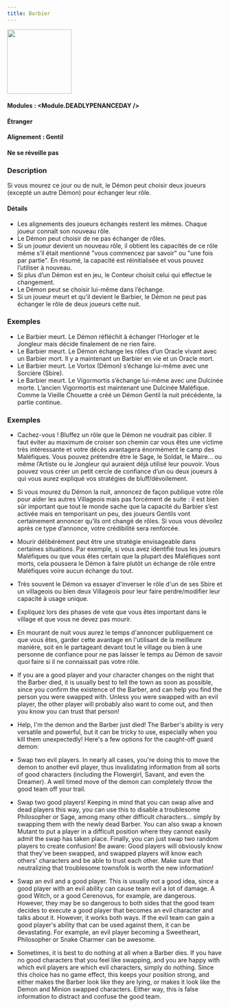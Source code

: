 ```yaml
---
title: Barbier
---
```



<img src='/img/blood-on-the-clocktower/roles/barbier.png' height='150' />

#### Modules : <Module.DEADLYPENANCEDAY />
#### Étranger
#### Alignement : Gentil
#### Ne se réveille pas


### Description

Si vous mourez ce jour ou de nuit, le Démon peut choisir deux joueurs (excepté un autre Démon) pour échanger leur rôle.

#### Détails

- Les alignements des joueurs échangés restent les mêmes. Chaque joueur connaît son nouveau rôle.
- Le Démon peut choisir de ne pas échanger de rôles.
- Si un joueur devient un nouveau rôle, il obtient les capacités de ce rôle même s’il était mentionné "vous commencez par savoir" ou "une fois par partie". En résumé, la capacité est réinitialisée et vous pouvez l’utiliser à nouveau.
- Si plus d’un Démon est en jeu, le Conteur choisit celui qui effectue le changement.
- Le Démon peut se choisir lui-même dans l’échange.
- Si un joueur meurt et qu’il devient le Barbier, le Démon ne peut pas échanger le rôle de deux joueurs cette nuit.   

### Exemples
- Le Barbier meurt. Le Démon réfléchit à échanger l’Horloger et le Jongleur mais décide finalement de ne rien faire.
- Le Barbier meurt. Le Démon échange les rôles d’un Oracle vivant avec un Barbier mort. Il y a maintenant un Barbier en vie et un Oracle mort.
- Le Barbier meurt. Le Vortox (Démon) s’échange lui-même avec une Sorcière (Sbire).
- Le Barbier meurt. Le Vigormortis s’échange lui-même avec une Dulcinée morte. L’ancien Vigormortis est maintenant une Dulcinée Maléfique. Comme la Vieille Chouette a créé un Démon Gentil la nuit précédente, la partie continue.

### Exemples

- Cachez-vous ! Bluffez un rôle que le Démon ne voudrait pas cibler. Il faut éviter au maximum de croiser son chemin car vous êtes une victime très intéressante et votre décès avantagera énormément le camp des Maléfiques.
Vous pouvez prétendre être le Sage, le Soldat, le Maire... ou même l’Artiste ou le Jongleur qui auraient déjà utilisé leur pouvoir.
Vous pouvez vous créer un petit cercle de confiance d’un ou deux joueurs à qui vous aurez expliqué vos stratégies de bluff/dévoilement. 

- Si vous mourez du Démon la nuit, annoncez de façon publique votre rôle pour aider les autres Villageois mais pas forcément de suite : il est bien sûr important que tout le monde sache que la capacité du Barbier s’est activée mais en temporisant un peu, des joueurs Gentils vont certainement annoncer qu’ils ont changé de rôles. Si vous vous dévoilez après ce type d’annonce, votre crédibilité sera renforcée. 

- Mourir délibérément peut être une stratégie envisageable dans certaines situations. Par exemple, si vous avez identifié tous les joueurs Maléfiques ou que vous êtes certain que la plupart des Maléfiques sont morts, cela poussera le Démon à faire plutôt un échange de rôle entre Maléfiques voire aucun échange du tout.     

- Très souvent le Démon va essayer d'inverser le rôle d'un de ses Sbire et un villageois ou bien deux Villageois pour leur faire perdre/modifier leur capacité à usage unique.

- Expliquez lors des phases de vote que vous êtes important dans le village et que vous ne devez pas mourir.

- En mourant de nuit vous aurez le temps d'annoncer publiquement ce que vous êtes, garder cette avantage en l'utilisant de la meilleure manière, soit en le partageant devant tout le village ou bien à une personne de confiance pour ne pas laisser le temps au Démon de savoir quoi faire si il ne connaissait pas votre rôle.

- If you are a good player and your character changes on the night that the Barber died, it is usually best to tell the town as soon as possible, since you confirm the existence of the Barber, and can help you find the person you were swapped with. Unless you were swapped with an evil player, the other player will probably also want to come out, and then you know you can trust that person!

- Help, I'm the demon and the Barber just died! The Barber's ability is very versatile and powerful, but it can be tricky to use, especially when you kill them unexpectedly! Here's a few options for the caught-off guard demon:

- Swap two evil players. In nearly all cases, you're doing this to move the demon to another evil player, thus invalidating information from all sorts of good characters (including the Flowergirl, Savant, and even the Dreamer). A well timed move of the demon can completely throw the good team off your trail.

- Swap two good players! Keeping in mind that you can swap alive and dead players this way, you can use this to disable a troublesome Philosopher or Sage, among many other difficult characters... simply by swapping them with the newly dead Barber. You can also swap a known Mutant to put a player in a difficult position where they cannot easily admit the swap has taken place. Finally, you can just swap two random players to create confusion! Be aware: Good players will obviously know that they've been swapped, and swapped players will know each others' characters and be able to trust each other. Make sure that neutralizing that troublesome townsfolk is worth the new information!

- Swap an evil and a good player. This is usually not a good idea, since a good player with an evil ability can cause team evil a lot of damage. A good Witch, or a good Cerenovus, for example, are dangerous. However, they may be so dangerous to both sides that the good team decides to execute a good player that becomes an evil character and talks about it. However, it works both ways. If the evil team can gain a good player's ability that can be used against them, it can be devastating. For example, an evil player becoming a Sweetheart, Philosopher or Snake Charmer can be awesome.

- Sometimes, it is best to do nothing at all when a Barber dies. If you have no good characters that you feel like swapping, and you are happy with which evil players are which evil characters, simply do nothing. Since this choice has no game effect, this keeps your position strong, and either makes the Barber look like they are lying, or makes it look like the Demon and Minion swapped characters. Either way, this is false information to distract and confuse the good team.
